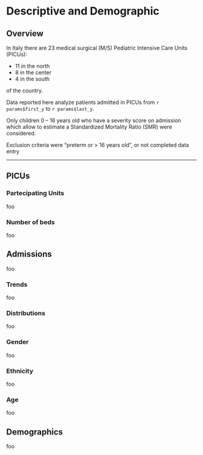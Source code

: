 # Descriptive and Demographic {#descriptives .tabset .tabset-fade .tabset-pills}

## Overview {-}

In Italy there are 23 medical surgical (M/S) Pediatric Intensive Care Units (PICUs):

- 11 in the north
- 8 in the center
- 4 in the south

of the country.

Data reported here analyze patients admitted in PICUs from
`r params$first_y` to `r params$last_y`.

Only children 0 -- 16 years old who have a severity score on admission
which allow to estimate a Standardized Mortality Ratio (SMR) were
considered.

Exclusion criteria were "preterm or > 16 years old", or not completed
data entry

---

## PICUs {.tabset .tabset-dropdown}

### Partecipating Units

foo

### Number of beds

foo

## Admissions {.tabset .tabset-dropdown}

foo

### Trends

foo

### Distributions

foo

### Gender

foo

### Ethnicity

foo

### Age

foo




## Demographics {.tabset .tabset-dropdown}

foo
